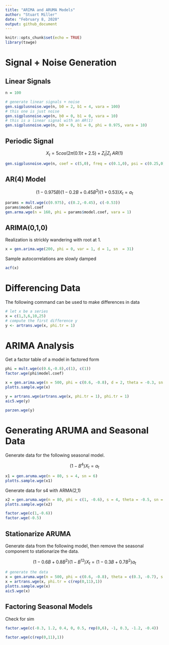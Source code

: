 ```yaml
---
title: "ARIMA and ARUMA Models"
author: "Stuart Miller"
date: "February 8, 2020"
output: github_document
---
```


```r
knitr::opts_chunk$set(echo = TRUE)
library(tswge)
```

# Signal + Noise Generation

## Linear Signals

```r
n = 100

# generate linear signals + noise
gen.sigplusnoise.wge(n, b0 = 2, b1 = 4, vara = 100)
# this one is just noise
gen.sigplusnoise.wge(n, b0 = 0, b1 = 0, vara = 10)
# this is a linear signal with an AR(1)
gen.sigplusnoise.wge(n, b0 = 0, b1 = 0, phi = 0.975, vara = 10)
```

## Periodic Signal

$$
X_t = 5 cos (2 \pi (0.1) t + 2.5) +Z_t | Z_t ~ AR(1)
$$

```r
gen.sigplusnoise.wge(n, coef = c(5,0), freq = c(0.1,0), psi = c(0.25,0), phi = 0.975, vara = 4)
```

## AR(4) Model

$$
\left( 1 - 0.975B \right) \left( 1-0.2B + 0.45B^2 \right) \left( 1 + 0.53 \right) X_t = a_t
$$


```r
params = mult.wge(c(0.975), c(0.2,-0.45), c(-0.53))
params$model.coef
gen.arma.wge(n = 160, phi = params$model.coef, vara = 1)
```


## ARIMA(0,1,0)

Realization is strickly wandering with root at 1.

```r
x = gen.arima.wge(200, phi = 0, var = 1, d = 1, sn  = 31)
```

Sample autocorrelations are slowly damped

```r
acf(x)
```


# Differencing Data

The following command can be used to make differences in data

```r
# let x be a series
x = c(1,3,6,10,25)
# compute the first difference y
y <- artrans.wge(x, phi.tr = 1)
```

# ARIMA Analysis

Get a factor table of a model in factored form

```r
phi = mult.wge(c(0.6,-0.8),c(1), c(1))
factor.wge(phi$model.coef)
```

```r
x = gen.arima.wge(n = 500, phi = c(0.6, -0.8), d = 2, theta = -0.3, sn = 35)
plotts.sample.wge(x)
```


```r
y = artrans.wge(artrans.wge(x, phi.tr = 1), phi.tr = 1)
aic5.wge(y)
```


```r
parzen.wge(y)
```


# Generating ARUMA and Seasonal Data

Generate data for the following seasonal model.

$$
\left( 1 - B^4 \right) X_t = a_t
$$


```r
x1 = gen.aruma.wge(n = 80, s = 4, sn = 6)
plotts.sample.wge(x1)
```


Generate data for s4 with ARMA(2,1)

```r
x2 = gen.aruma.wge(n = 80, phi = c(1, -0.6), s = 4, theta = -0.5, sn = 6)
plotts.sample.wge(x2)
```

```r
factor.wge(c(1,-0.6))
factor.wge(-0.5)
```


## Stationarize ARUMA

Generate data from the following model,
then remove the seasonal component to stationarize the data.

$$
\left( 1 - 0.6 B + 0.8 B^2 \right) \left( 1 -B^12 \right) X_t = \left(1 -0.3 B + 0.7 B^2 \right) a_t
$$

```r
# generate the data
x = gen.aruma.wge(n = 500, phi = c(0.6, -0.8), theta = c(0.3, -0.7), s = 12, sn = 37)
x = artrans.wge(x, phi.tr = c(rep(0,11),1))
plotts.sample.wge(x)
aic5.wge(x)
```


## Factoring Seasonal Models

Check for sim

```r
factor.wge(c(-0.3, 1.2, 0.4, 0, 0.5, rep(0,6), -1, 0.3, -1.2, -0.4))
```

```r
factor.wge(c(rep(0,11),1))
```












